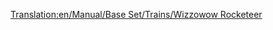 [[Translation:en/Manual/Base Set/Trains/Wizzowow Rocketeer]]
{{en/Manual/Base Set/Trains/Trains|Cost=£82,031 ($164,062)
|Speed=482 kph (300 mph)
|Weight=120 t
|Power=10,000 hp (7,457 kW)
|Annual=£3,515 ($7.030)
|Designed=2022
|Lifespan=20
|Capacity=N/A
|Description=No description has been written for this train yet. If you know something about this train, feel free to edit this page and add it!
|Real-life=No Real-Life Equivalent has been found for this train. Perhaps in a few years, when MagLev has become a real technology, you could fill in a Fourth-Generation MagLev engine here.
}}
